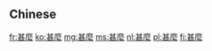 {{also|甚麽|什麽|什麼|什么}}
==Chinese==
{{zh-see|什麼|v}}

[[fr:甚麼]]
[[ko:甚麼]]
[[mg:甚麼]]
[[ms:甚麼]]
[[nl:甚麼]]
[[pl:甚麼]]
[[fi:甚麼]]